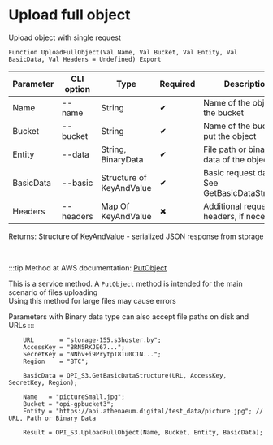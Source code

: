﻿---
sidebar_position: 2
---


# Upload full object
 Upload object with single request



`Function UploadFullObject(Val Name, Val Bucket, Val Entity, Val BasicData, Val Headers = Undefined) Export`

  | Parameter | CLI option | Type | Required | Description |
  |-|-|-|-|-|
  | Name | --name | String | &#x2714; | Name of the object in the bucket |
  | Bucket | --bucket | String | &#x2714; | Name of the bucket to put the object |
  | Entity | --data | String, BinaryData | &#x2714; | File path or binary data of the object |
  | BasicData | --basic | Structure of KeyAndValue | &#x2714; | Basic request data. See GetBasicDataStructure |
  | Headers | --headers | Map Of KeyAndValue | &#x2716; | Additional request headers, if necessary |

  
  Returns:  Structure of KeyAndValue - serialized JSON response from storage

<br/>

:::tip
Method at AWS documentation: [PutObject](https://docs.aws.amazon.com/AmazonS3/latest/API/API_PutObject.html)

This is a service method. A `PutObject` method is intended for the main scenario of files uploading<br/>Using this method for large files may cause errors

Parameters with Binary data type can also accept file paths on disk and URLs
:::
<br/>


```bsl title="1C:Enterprise/OneScript code example"
    URL       = "storage-155.s3hoster.by";
    AccessKey = "BRN5RKJE67...";
    SecretKey = "NNhv+i9PrytpT8Tu0C1N...";
    Region    = "BTC";

    BasicData = OPI_S3.GetBasicDataStructure(URL, AccessKey, SecretKey, Region);

    Name   = "pictureSmall.jpg";
    Bucket = "opi-gpbucket3";
    Entity = "https://api.athenaeum.digital/test_data/picture.jpg"; // URL, Path or Binary Data

    Result = OPI_S3.UploadFullObject(Name, Bucket, Entity, BasicData);
```
 




